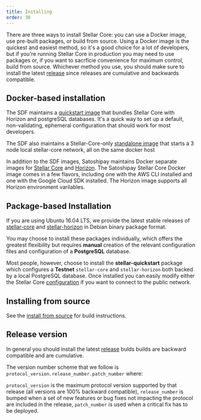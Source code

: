```yaml
---
title: Installing
order: 30
---
```


There are three ways to install Stellar Core: you can use a Docker image, use
pre-built packages, or build from source. Using a Docker image is the quickest
and easiest method, so it's a good choice for a lot of developers, but if you're
running Stellar Core in production you may need to use packages or, if you want
to sacrficie convenience for maximum control, build from source. Whichever
method you use, you should make sure to install the latest [release](link) since
releases are cumulative and backwards compatible.

## Docker-based installation

The SDF maintains a
[quickstart image](https://github.com/stellar/docker-stellar-core-horizon) that
bundles Stellar Core with Horizon and postgreSQL databases. It's a quick way to
set up a default, non-validating, ephemeral configuration that should work for
most developers.

The SDF also maintains a Stellar-Core-only
[standalone image](https://github.com/stellar/docker-stellar-core) that starts a
3 node local stellar-core network, all on the same docker host

In addition to the SDF images, Satoshipay maintains Docker separate images for
[Stellar Core](https://github.com/satoshipay/docker-stellar-core) and
[Horizon](https://github.com/satoshipay/docker-stellar-horizon). The Satoshipay
Stellar Core Docker image comes in a few flavors, including one with the AWS CLI
installed and one with the Google Cloud SDK installed. The Horizon image
supports all Horizon environment varilables.

## Package-based Installation

If you are using Ubuntu 16.04 LTS, we provide the latest stable releases of
[stellar-core](https://github.com/stellar/stellar-core) and
[stellar-horizon](https://github.com/stellar/go/tree/master/services/horizon) in
Debian binary package format.

You may choose to install these packages individually, which offers the greatest
flexibility but requires **manual** creation of the relevant configuration files
and configuration of a **PostgreSQL** database.

Most people, however, choose to install the **stellar-quickstart** package which
configures a **Testnet** `stellar-core` and `stellar-horizon` both backed by a
local PostgreSQL database. Once installed you can easily modify either the
Stellar Core [configuration](link) if you want to connect to the public network.

## Installing from source

See the
[install from source](https://github.com/stellar/stellar-core/blob/master/INSTALL.md)
for build instructions.

## Release version

In general you should install the latest
[release](https://github.com/stellar/stellar-core/releases) bulds builds are
backward compatible and are cumulative.

The version number scheme that we follow is
`protocol_version.release_number.patch_number` where:

`protocol_version` is the maximum protocol version supported by that release
(all versions are 100% backward compatible), `release_number` is bumped when a
set of new features or bug fixes not impacting the protocol are included in the
release, `patch_number` is used when a critical fix has to be deployed.
